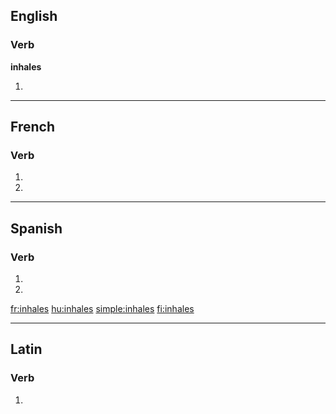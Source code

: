 {{also|inhalés}}
==English==

===Verb===
'''inhales'''

# {{third-person singular of|[[inhale]]}}

----

==French==

===Verb===
{{fr-verb-form}}

# {{conjugation of|inhaler||2|s|pres|ind|lang=fr}}
# {{conjugation of|inhaler||2|s|pres|sub|lang=fr}}


----

==Spanish==

===Verb===
{{es-verb-form|inhalar}}

# {{es-verb form of|ending=ar|mood=imperative|sense=negative|pers=2|formal=no|number=singular|[[inhalar]]}}
# {{es-verb form of|ending=ar|mood=subjunctive|tense=present|pers=2|formal=no|number=singular|[[inhalar]]}}

[[fr:inhales]]
[[hu:inhales]]
[[simple:inhales]]
[[fi:inhales]]

----
==Latin==

===Verb===
{{la-verb-form|inhālēs}}

# {{conjugation of|inhalo|inhālō|2|s|pres|act|sub|lang=la}}
{{count page|[[Wiktionary:Page count]]}}
{{rfc-auto}}